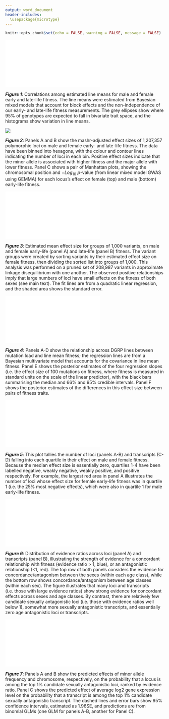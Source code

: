 ```yaml
---
output: word_document
header-includes: 
  \usepackage{microtype}
---
```


```r
knitr::opts_chunk$set(echo = FALSE, warning = FALSE, message = FALSE)
```


![](../figures/fig1.pdf)

***Figure 1***: Correlations among estimated line means for male and female early and late-life fitness. The line means were estimated from Bayesian mixed models that account for block effects and the non-independence of our early- and late-life fitness measurements. The grey ellipses show where 95% of genotypes are expected to fall in bivariate trait space, and the histograms show variation in line means.

\newpage

![](../figures/fig2_SNPs_manhattan_plot_edited.png)

***Figure 2***: Panels A and B show the mashr-adjusted effect sizes of 1,207,357 polymorphic loci on male and female early- and late-life fitness. The data have been binned into hexagons, with the colour and contour lines indicating the number of loci in each bin. Positive effect sizes indicate that the minor allele is associated with higher fitness and the major allele with lower fitness. Panel C shows a pair of Manhattan plots, showing the chromosomal position and $-Log_{10}$ $p$-value (from linear mixed model GWAS using GEMMA) for each locus's effect on female (top) and male (bottom) early-life fitness.

\newpage

![](../figures/fig3_boyle_plot.pdf)

***Figure 3***: Estimated mean effect size for groups of 1,000 variants, on male and female early-life (panel A) and late-life (panel B) fitness. The variant groups were created by sorting variants by their estimated effect size on female fitness, then dividing the sorted list into groups of 1,000. This analysis was performed on a pruned set of 208,987 variants in approximate linkage disequilibrium with one another. The observed positive relationships imply that large numbers of loci have small effects on the fitness of both sexes (see main text). The fit lines are from a quadratic linear regression, and the shaded area shows the standard error. 

\newpage

![](../figures/fig4_mutation_load.pdf)

***Figure 4***: Panels A-D show the relationship across DGRP lines between mutation load and line mean fitness; the regression lines are from a Bayesian multivariate model that accounts for the covariance in line mean fitness. Panel E shows the posterior estimates of the four regression slopes (i.e. the effect size of 100 mutations on fitness, where fitness is measured in standard units on the scale of the linear predictor), with the black bars summarising the median and 66% and 95% credible intervals. Panel F shows the posterior estimates of the differences in this effect size between pairs of fitness traits. 

\newpage

![](../figures/fig5_quartiles_plot.pdf)

***Figure 5***: This plot tallies the number of loci (panels A-B) and transcripts (C-D) falling into each quartile in their effect on male and female fitness. Because the median effect size is essentially zero, quartiles 1-4 have been labelled negative, weakly negative, weakly positive, and positive respectively. For example, the largest red area in panel A illustrates the number of loci whose effect size for female early-life fitness was in quartile 1 (i.e. the 25% most negative effects), which were also in quartile 1 for male early-life fitness. 

\newpage

![](../figures/fig6_antagonism_ratios.pdf)

***Figure 6***: Distribution of evidence ratios across loci (panel A) and transcripts (panel B), illustrating the strength of evidence for a  concordant relationship with fitness (evidence ratio > 1, blue), or an antagonistic relationship (<1, red). The top row of both panels considers the evidence for concordance/antagonism between the sexes (within each age class), while the bottom row shows concordance/antagonism between age classes (within each sex). The figure illustrates that many loci and transcripts (i.e. those with large evidence ratios) show strong evidence for concordant effects across sexes and age classes. By contrast, there are relatively few candidate sexually antagonistic loci (i.e. those with evidence ratios well below 1), somewhat more sexually antagonistic transcripts, and essentially zero age antagonistic loci or transcripts.

\newpage

![](../figures/fig7_models.pdf)

***Figure 7***: Panels A and B show the predicted effects of minor allele frequency and chromosome, respectively, on the probability that a locus is among the top 1% candidate sexually antagonistic loci, ranked by evidence ratio. Panel C shows the predicted effect of average log2 gene expression level on the probability that a transcript is among the top 1% candidate sexually antagonistic transcript. The dashed lines and error bars show 95% confidence intervals, estimated as 1.96SE, and predictions are from binomial GLMs (one GLM for panels A-B, another for Panel C).

